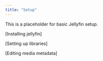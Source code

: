 ```yaml
---
title: "Setup"
---
```


This is a placeholder for basic Jellyfin setup.

[Installing jellyfin]

[Setting up libraries]

[Editing media metadata]